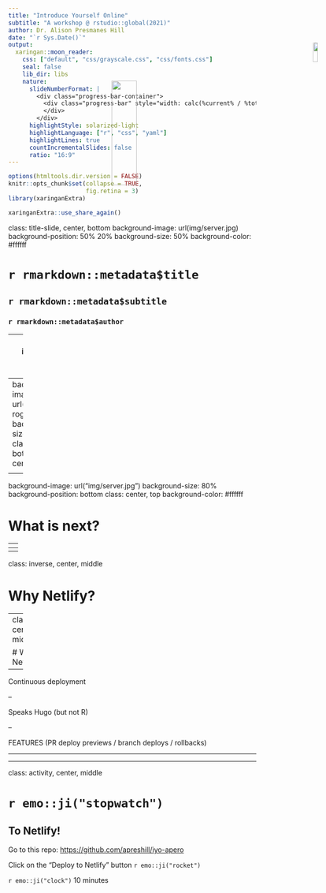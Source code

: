 ```yaml
---
title: "Introduce Yourself Online"
subtitle: "A workshop @ rstudio::global(2021)"
author: Dr. Alison Presmanes Hill
date: "`r Sys.Date()`"
output:
  xaringan::moon_reader:
    css: ["default", "css/grayscale.css", "css/fonts.css"]
    seal: false 
    lib_dir: libs
    nature:
      slideNumberFormat: |
        <div class="progress-bar-container">
          <div class="progress-bar" style="width: calc(%current% / %total% * 100%);">
          </div>
        </div>
      highlightStyle: solarized-light
      highlightLanguage: ["r", "css", "yaml"]
      highlightLines: true
      countIncrementalSlides: false
      ratio: "16:9"
---
```


```r
options(htmltools.dir.version = FALSE)
knitr::opts_chunk$set(collapse = TRUE,
                      fig.retina = 3)
library(xaringanExtra)
```

```r
xaringanExtra::use_share_again()
```

class: title-slide, center, bottom
background-image: url(img/server.jpg)
background-position: 50% 20%
background-size: 50%
background-color: #ffffff

# `r rmarkdown::metadata$title`

## `r rmarkdown::metadata$subtitle`

### `r rmarkdown::metadata$author`

---
class: inverse, center, middle

# Mood

---
background-image: url(img/mr-rogers.jpg)
background-size: contain
class: bottom, center


<!--https://twitter.com/jlengstorf/status/1334594454347415554?s=20-->

---
background-image: url("img/server.jpg")
background-size: 80%
background-position: bottom
class: center, top
background-color: #ffffff

# What is next?


--
<img src="https://github.com/nolistic.png" style="
  position: absolute; 
  width: 10%; 
  top: 140px;
  right: 60px;
  border-radius: 50%;
">

???

which is basically a big computer in the clouds

hat/tip to Heather Nolis for that analogy.

--
<img src="img/Netlify.png" style="
  position: absolute; 
  width: 23%; 
  top: 218px;
  right: 301px;
">

---
class: inverse, center, middle

# Why Netlify?

---
class: center, middle

# Why Netlify?

--

Continuous deployment

--

Speaks Hugo (but not R)

--

FEATURES (PR deploy previews / branch deploys / rollbacks)

---

---
class: activity, center, middle

# `r emo::ji("stopwatch")`

## To Netlify!

Go to this repo:
<https://github.com/apreshill/iyo-apero>

Click on the "Deploy to Netlify" button `r emo::ji("rocket")`

`r emo::ji("clock")` 10 minutes

